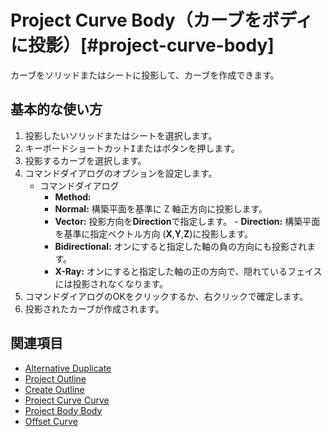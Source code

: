 
# Project Curve Body（カーブをボディに投影）[#project-curve-body]

<Reference shortcut="I" command="Project Curve Body" button="コマンドバー右" />

カーブをソリッドまたはシートに投影して、カーブを作成できます。

## 基本的な使い方

1. 投影したいソリッドまたはシートを選択します。
2. キーボードショートカット<kbd>I</kbd>またはボタンを押します。
3. 投影するカーブを選択します。
4. コマンドダイアログのオプションを設定します。
   - <Kst>コマンドダイアログ</Kst>
      - **Method:**
      - **Normal:** 構築平面を基準に Z 軸正方向に投影します。
      - **Vector:** 投影方向を**Direction**で指定します。
            - **Direction:** 構築平面を基準に指定ベクトル方向 (**X**,**Y**,**Z**)に投影します。
      - **Bidirectional:** オンにすると指定した軸の負の方向にも投影されます。
      - **X-Ray:** オンにすると指定した軸の正の方向で、隠れているフェイスには投影されなくなります。
5. コマンドダイアログのOKをクリックするか、右クリックで確定します。
6. 投影されたカーブが作成されます。

## 関連項目
- [Alternative Duplicate](./alternative-duplicate)
- [Project Outline](./project-outline)
- [Create Outline](./create-outline)
- [Project Curve Curve](./project-curve-curve)
- [Project Body Body](./project-body-body)
- [Offset Curve](./offset-curve)